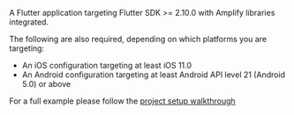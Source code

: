 A Flutter application targeting Flutter SDK >= 2.10.0 with Amplify libraries integrated.

The following are also required, depending on which platforms you are targeting:

  * An iOS configuration targeting at least iOS 11.0
  * An Android configuration targeting at least Android API level 21 (Android 5.0) or above

For a full example please follow the [project setup walkthrough](/[platform]/prev/start/project-setup/create-application/)
